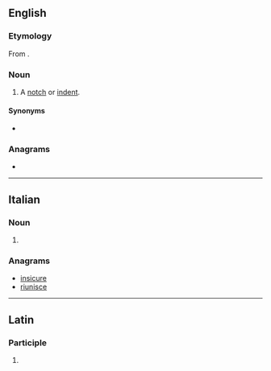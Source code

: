 ==English==

===Etymology===
From {{etyl|la|en}} {{m|la|incisura}}.

===Noun===
{{en-noun}}

# {{lb|en|anatomy}} A [[notch]] or [[indent]].

====Synonyms====
* {{l|en|incisura}}

===Anagrams===
* {{anagrams|en|sciurine}}

----

==Italian==

===Noun===
{{head|it|noun plural form|g=f}}

# {{plural of|incisura|lang=it}}

===Anagrams===
* [[insicure#Italian|insicure]]
* [[riunisce#Italian|riunisce]]

----

==Latin==

===Participle===
{{la-part-form|incīsūre}}

# {{inflection of|incīsūrus||voc|m|s|lang=la}}